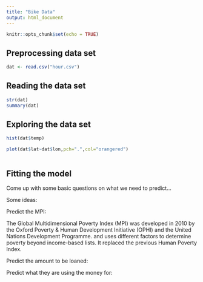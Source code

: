 ```yaml
---
title: "Bike Data"
output: html_document
---
```


```r
knitr::opts_chunk$set(echo = TRUE)
```


## Preprocessing data set
```r
dat <- read.csv("hour.csv")

```

## Reading the data set
```r
str(dat)
summary(dat)
```

## Exploring the data set
```r
hist(dat$temp)
```

```r
plot(dat$lat~dat$lon,pch=".",col="orangered")
```
```r

```

## Fitting the model
Come up with some basic questions on what we need to predict...

Some ideas:

Predict the MPI:

The Global Multidimensional Poverty Index (MPI) was developed in 2010 by the Oxford Poverty & Human Development Initiative (OPHI) and the United Nations Development Programme. and uses different factors to determine poverty beyond income-based lists. It replaced the previous Human Poverty Index.

Predict the amount to be loaned:

Predict what they are using the money for:

```r


```

